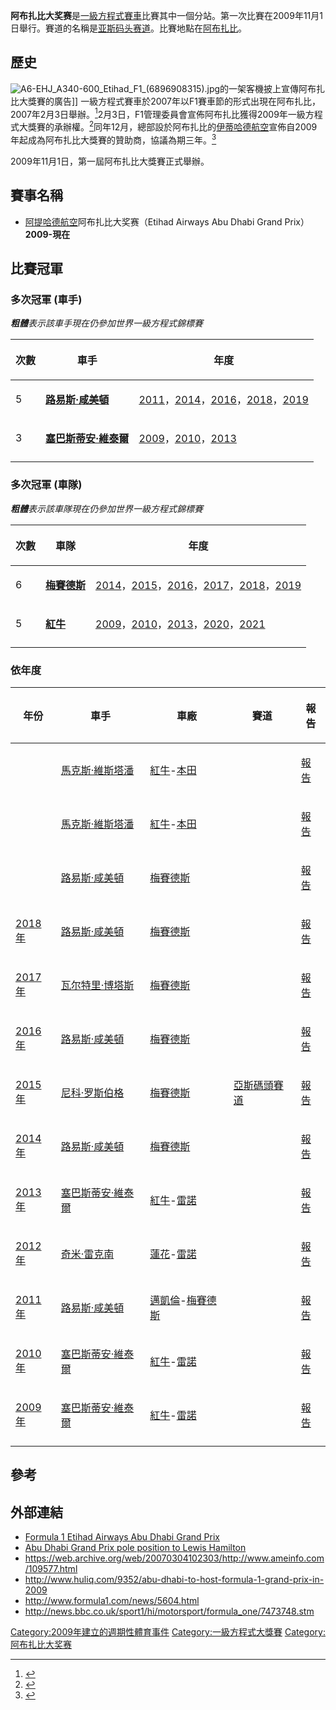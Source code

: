{{NoteTA|G1=F1
|1=zh-hans:阿布扎比;zh-hk:阿布達比;zh-tw:阿布達比;
}}

{{F1 race
| Name                  = 阿布扎比大奖赛
| Flag                  = Flag of the United Arab Emirates.svg
| Circuit               = [[亚斯码头赛道|亚斯码头]]
| Circuit_image         = Yas Marina Circuit.png
| Laps                  = 58
| Circuit_length_km     = 5.281
| Circuit_length_mi     = 3.281
| Race_length_km        = 306.298
| Race_length_mi        = 190.245
| First_held            = 2009
| Last_held             = 
| Times_held            = 13
| Most_wins_driver      = {{flagicon|GBR}} [[刘易斯·汉密尔顿|刘易斯·汉密尔顿]] (5)
| Most_wins_constructor = {{flagicon|GER}} [[梅赛德斯车队|梅赛德斯车队]] (6)
| Current_year          = 2021
| Pole_driver           = {{flagicon|NED}} [[馬克斯·維斯塔潘|馬克斯·維斯塔潘]]
| Pole_team             = [[紅牛車隊|紅牛]]-[[本田車隊|本田]]
| Pole_time             = 1:22.109
| Winner                = {{flagicon|NED}} [[馬克斯·維斯塔潘|馬克斯·維斯塔潘]]
| Winning_team          = [[紅牛車隊|紅牛]]-[[本田車隊|本田]]
| Winning_time          = 1:30:17.345
| Second                = {{flagicon|GBR}} [[路易斯·漢米爾頓|路易斯·漢米爾頓]]
| Second_team           = [[梅賽德斯車隊|梅賽德斯]]
| Second_time           = +2.256
| Third                 = {{flagicon|ESP}} [[小卡洛斯·塞恩斯|小卡洛斯·塞恩斯]]
| Third_team            = [[法拉利車隊|法拉利]]
| Third_time            = +5.173
| Fastest_lap_driver    = {{flagicon|NED}} [[馬克斯·維斯塔潘|馬克斯·維斯塔潘]]
| Fastest_lap_team      = [[紅牛車隊|紅牛]]-[[本田車隊|本田]]
| Fastest_lap           = 1:26.103
}}
'''阿布扎比大奖赛'''是[[一級方程式賽車|一級方程式賽車]]比賽其中一個分站。第一次比賽在2009年11月1日舉行。賽道的名稱是[[亚斯码头赛道|亚斯码头赛道]]。比賽地點在[[阿布扎比|阿布扎比]]。

== 歷史 ==
[[File:A6-EHJ_A340-600_Etihad_F1_(6896908315).jpg|thumb]]的一架客機披上宣傳阿布扎比大獎賽的廣告]]
一級方程式賽車於2007年以F1賽車節的形式出現在阿布扎比，2007年2月3日舉辦。<ref>{{cite web|title=F1明星车手汇聚阿布扎比 盛大赛车节亮相阿联酋|url=http://sports.china.com/zh_cn/sportsnews/other/motor/f1/p/11027321/20070129/13908220.html|publisher=中华网|date=2007-01-29|accessdate=2013-07-23|deadurl=yes|archiveurl=https://web.archive.org/web/20160304110953/http://sports.china.com/zh_cn/sportsnews/other/motor/f1/p/11027321/20070129/13908220.html|archivedate=2016-03-04}}</ref>2月3日，F1管理委員會宣佈阿布扎比獲得2009年一級方程式大獎賽的承辦權。<ref>{{cite news|title=阿联酋首都阿布扎比获得2009年F1大奖赛承办权|url=http://sports.163.com/07/0208/23/36RIA6UB00051CDQ.html|publisher=网易体育|date=2007-02-08|accessdate=2013-07-23|archive-url=https://web.archive.org/web/20181002070735/http://sports.163.com/07/0208/23/36RIA6UB00051CDQ.html|archive-date=2018-10-02|dead-url=yes}}</ref>同年12月，總部設於阿布扎比的[[伊蒂哈德航空|伊蒂哈德航空]]宣佈自2009年起成為阿布扎比大獎賽的贊助商，協議為期三年。<ref name="EtihadAirways2007">{{cite web|url=http://www.formula1.com/news/headlines/2007/12/7191.html|title=Etihad Airways to sponsor Abu Dhabi Grand Prix|date=18 December 2007|publisher=[[一級方程式賽車|Formula One]]|accessdate=23 July 2013|archive-date=2014-10-25|archive-url=https://web.archive.org/web/20141025002823/http://www.formula1.com/news/headlines/2007/12/7191.html|dead-url=no}}</ref>

2009年11月1日，第一屆阿布扎比大獎賽正式舉辦。

==賽事名稱==
*[[阿提哈德航空|阿提哈德航空]]阿布扎比大奖赛（Etihad Airways Abu Dhabi Grand Prix）'''2009-現在'''

== 比賽冠軍 ==
===多次冠軍 (車手)===
'''''粗體'''表示該車手現在仍參加世界一級方程式錦標賽''
{| class="wikitable"
|-
! 次數
! 車手
! 年度
|-
! 5
| '''{{flagicon|GBR}} [[路易斯·咸美頓|路易斯·咸美頓]]'''
| [[2011年阿布扎比大奖赛|2011]]，[[2014年阿布扎比大奖赛|2014]]，[[2016年阿布扎比大奖赛|2016]]，[[2018年阿布扎比大奖赛|2018]]，[[2019年阿布扎比大奖赛|2019]]
|-
! 3
| '''{{flagicon|DEU}} [[塞巴斯蒂安·維泰爾|塞巴斯蒂安·維泰爾]]'''
| [[2009年阿布扎比大奖赛|2009]]，[[2010年阿布扎比大奖赛|2010]]，[[2013年阿布扎比大奖赛|2013]]
|-
|}

===多次冠軍 (車隊)===
'''''粗體'''表示該車隊現在仍參加世界一級方程式錦標賽''
{| class="wikitable"
|-
! 次數
! 車隊
! 年度
|-
! 6
| '''{{flagicon|DEU}} [[梅賽德斯车队|梅賽德斯]]'''
| [[2014年阿布扎比大奖赛|2014]]，[[2015年阿布扎比大奖赛|2015]]，[[2016年阿布扎比大奖赛|2016]]，[[2017年阿布扎比大奖赛|2017]]，[[2018年阿布扎比大奖赛|2018]]，[[2019年阿布扎比大奖赛|2019]]
|-
! 5
| '''{{flagicon|AUT}} [[紅牛车队|紅牛]]'''
| [[2009年阿布扎比大奖赛|2009]]，[[2010年阿布扎比大奖赛|2010]]，[[2013年阿布扎比大奖赛|2013]]，[[2020年阿布達比大獎賽|2020]]，[[2021年阿布扎比大奖赛|2021]]
|-
|}

===依年度===
{| class="wikitable" style="font-size: 95%;"
|-
! 年份
! 車手
! 車廠
! 賽道
! 報告
|-
! {{f1|2021}}
| {{flagicon|NED}} [[馬克斯·維斯塔潘|馬克斯·維斯塔潘]]
| [[紅牛車隊|紅牛]]-[[本田車隊|本田]]
| rowspan="13" | [[亞斯碼頭賽道|亞斯碼頭賽道]]
| [[2021年阿布達比大獎賽|報告]]
|-
! {{f1|2020}}
| {{flagicon|NED}} [[馬克斯·維斯塔潘|馬克斯·維斯塔潘]]
| [[紅牛車隊|紅牛]]-[[本田車隊|本田]]
| [[2020年阿布達比大獎賽|報告]]
|-
! {{f1|2019}}
| {{flagicon|GBR}} [[路易斯·咸美頓|路易斯·咸美頓]]
| [[梅賽德斯車隊|梅賽德斯]]
| [[2019年阿布達比大獎賽|報告]]
|-
! [[2018年世界一级方程式锦标赛|2018年]]
| {{flagicon|GBR}} [[路易斯·咸美頓|路易斯·咸美頓]]
| [[梅賽德斯車隊|梅賽德斯]]
| [[2018年阿布扎比大奖赛|報告]]
|-
! [[2017年世界一级方程式锦标赛|2017年]]
| {{flagicon|FIN}} [[瓦尔特里·博塔斯|瓦尔特里·博塔斯]]
| [[梅賽德斯車隊|梅賽德斯]]
| [[2017年阿布扎比大奖赛|報告]]
|-
! [[2016年世界一级方程式锦标赛|2016年]]
| {{flagicon|GBR}} [[路易斯·咸美頓|路易斯·咸美頓]]
| [[梅賽德斯車隊|梅賽德斯]]
| [[2016年阿布扎比大奖赛|報告]]
|-
! [[2015年世界一级方程式锦标赛|2015年]]
| {{flagicon|DEU}} [[尼科·罗斯伯格|尼科·罗斯伯格]]
| [[梅賽德斯車隊|梅賽德斯]]
| [[2015年阿布扎比大奖赛|報告]]
|-
! [[2014年世界一级方程式锦标赛|2014年]]
| {{flagicon|GBR}} [[路易斯·咸美頓|路易斯·咸美頓]]
| [[梅賽德斯車隊|梅賽德斯]]
| [[2014年阿布扎比大奖赛|報告]]
|-
! [[2013年世界一级方程式锦标赛|2013年]]
| {{flagicon|DEU}} [[塞巴斯蒂安·維泰爾|塞巴斯蒂安·維泰爾]]
| [[紅牛車隊|紅牛]]-[[雷諾車隊|雷諾]]
| [[2013年阿布扎比大奖赛|報告]]
|-
! [[2012年世界一级方程式锦标赛|2012年]]
| {{flagicon|FIN}} [[奇米·雷克南|奇米·雷克南]]
| [[路特斯F1车队|蓮花]]-[[雷諾車隊|雷諾]]
| [[2012年阿布扎比大奖赛|報告]]
|-
! [[2011年世界一级方程式锦标赛|2011年]]
| {{flagicon|GBR}} [[路易斯·咸美頓|路易斯·咸美頓]]
| [[邁凱倫車隊|邁凱倫]]-[[梅賽德斯車隊|梅賽德斯]]
| [[2011年阿布扎比大奖赛|報告]]
|-
! [[2010年世界一级方程式锦标赛|2010年]]
| {{flagicon|DEU}} [[塞巴斯蒂安·維泰爾|塞巴斯蒂安·維泰爾]]
| [[紅牛車隊|紅牛]]-[[雷諾車隊|雷諾]]
| [[2010年阿布扎比大奖赛|報告]]
|-
! [[2009年世界一级方程式锦标赛|2009年]]
| {{flagicon|DEU}} [[塞巴斯蒂安·維泰爾|塞巴斯蒂安·維泰爾]]
| [[紅牛車隊|紅牛]]-[[雷諾車隊|雷諾]]
| [[2009年阿布扎比大奖赛|報告]]
|-
|}

== 參考 ==
{{reflist}}
==外部連結==
{{Commons category|Abu Dhabi Grand Prix}}
* [https://web.archive.org/web/20140701074746/http://www.etihad.com/en/about-us/our-sponsorships/abu-dhabi-grand-prix/ Formula 1 Etihad Airways Abu Dhabi Grand Prix]
* [https://web.archive.org/web/20171206141316/http://www.cyberoceanz.com/2012/11/Formula-one-F1-grand-prix-Abu-Dhabi-pole-position-to-Lewis-Hamilton-moto-sport-gp-Indian-grand-prix-Mark-Webber-Sebastian-Vettel-Red-bull-Renault-McLaren-Jenson-Button-Kimi-Raikkonen-Ferrari.html Abu Dhabi Grand Prix pole position to Lewis Hamilton]
* https://web.archive.org/web/20070304102303/http://www.ameinfo.com/109577.html
* http://www.huliq.com/9352/abu-dhabi-to-host-formula-1-grand-prix-in-2009 {{Wayback|url=http://www.huliq.com/9352/abu-dhabi-to-host-formula-1-grand-prix-in-2009 |date=20210225175140 }}
* http://www.formula1.com/news/5604.html {{Wayback|url=http://www.formula1.com/news/5604.html |date=20070530042759 }}
* http://news.bbc.co.uk/sport1/hi/motorsport/formula_one/7473748.stm {{Wayback|url=http://news.bbc.co.uk/sport1/hi/motorsport/formula_one/7473748.stm |date=20190508145417 }}

{{一级方程式大奖赛}}

[[Category:2009年建立的週期性體育事件|Category:2009年建立的週期性體育事件]]
[[Category:一級方程式大獎賽|Category:一級方程式大獎賽]]
[[Category:阿布扎比大奖赛|Category:阿布扎比大奖赛]]